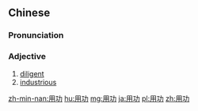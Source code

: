 ==Chinese==
{{zh-forms}}

===Pronunciation===
{{zh-pron
|m=yònggōng
|c=jung6 gung1
|h=pfs=yung-kûng
|mn=qz,xm,zz:ēng-kang/tw:iōng-kong
|ma=Zh-yònggong.ogg
|cat=a
}}

===Adjective===
{{zh-adj}}

# [[diligent]]
# [[industrious]]

[[zh-min-nan:用功]]
[[hu:用功]]
[[mg:用功]]
[[ja:用功]]
[[pl:用功]]
[[zh:用功]]